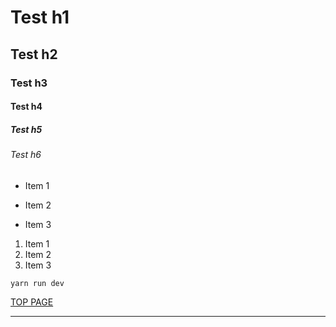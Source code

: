 # Test h1

## Test h2

### Test h3

#### Test h4

##### Test h5

###### Test h6

-   Item 1

*   Item 2

-   Item 3

1. Item 1
2. Item 2
3. Item 3

`yarn run dev`

[TOP PAGE](https://iokira.github.io)

---
